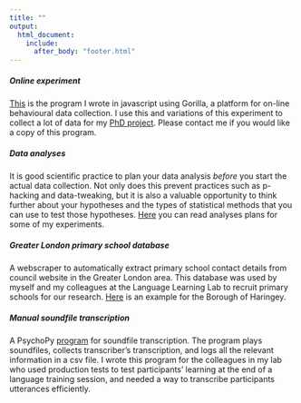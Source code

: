 ```yaml
---
title: ""
output:
  html_document:
    include:
      after_body: "footer.html"
---
```

    
<link rel="stylesheet" href="styles.css" type="text/css">

##### __Online experiment__
[This](https://gorilladev.azurewebsites.net/articles/published/discrimination-learning-vujovic-2018) is the program I wrote in javascript using Gorilla, a platform for on-line behavioural data collection. I use this and variations of this experiment to collect a lot of data for my [PhD project](https://masavujovic.github.io/research.htm). Please contact me if you would like a copy of this program.

##### __Data analyses__
It is good scientific practice to plan your data analysis _before_ you start the actual data collection. Not only does this prevent practices such as p-hacking and data-tweaking, but it is also a valuable opportunity to think further about your hypotheses and the types of statistical methods that you can use to test those hypotheses. [Here](https://rpubs.com/MasaVujovic) you can read analyses plans for some of my experiments.

##### __Greater London primary school database__
A webscraper to automatically extract primary school contact details from council website in the Greater London area. This database was used by myself and my colleagues at the Language Learning Lab to recruit primary schools for our research. [Here](https://github.com/masavujovic/webscraper_schools) is an example for the Borough of Haringey.

##### __Manual soundfile transcription__
A PsychoPy [program](https://github.com/masavujovic/transcribe) for soundfile transcription. The program plays soundfiles, collects transcriber's transcription, and logs all the relevant information in a csv file. I wrote this program for the colleagues in my lab who used production tests to test participants' learning at the end of a language training session, and needed a way to transcribe participants utterances efficiently.


